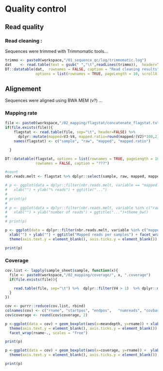
# Quality control
## Read quality

<!-- <details> -->
<!--     <summary> multiqc report </summary> -->

<!-- ```{r multiqc} -->

<!-- htmltools::includeHTML(paste0(workspace,"/01_sequence_qc/SOJ_multiqc_trim.html")) -->

<!-- ``` -->
<!-- </details> -->


### Read cleaning :

Sequences were trimmed with Trimmomatic tools...

```r
trimmo <- paste0(workspace,"/01_sequence_qc/log/trimmomatic.log")
dat    <- read.table(text = gsub(" ","\t",readLines(trimmo)),  header=TRUE)
DT::datatable(dat,  rownames = FALSE, caption = "Read cleaning results",
              options = list(rownames = TRUE, pageLength = 10, scrollX = T, dom = 'tip'),class = 'cell-border stripe')
```



## Alignement

Sequences were aligned using BWA MEM (v?) ...

### Mapping rate

```r
file <- paste0(workspace,"/02_mapping/flagstat/concatenate_flagstat.txt")
if(file.exists(file)){
    flagstat <- read.table(file, sep="\t", header=FALSE) %>%
      dplyr::mutate(mapped=V3-V4, mapped.ratio=round(mapped/(V2)*100,2)) %>% dplyr::select(-V3, -V4)
    names(flagstat) <- c("sample", "raw", "mapped", "mapped.ratio")

  }

DT::datatable(flagstat, options = list(rownames = TRUE, pageLength = 10, scrollX = T, dom = 'tip'),class = 'cell-border stripe',
              rownames = FALSE, caption = "???")

```

```r

#count
nbr.reads.melt <- flagstat %>% dplyr::select(sample, raw, mapped, mapped.ratio) %>% reshape2::melt(id = "sample", value.name = "nbr.reads")

# p <- ggplot(data = dplyr::filter(nbr.reads.melt, variable == "mapped.ratio"), aes(y=nbr.reads, x=variable)) + geom_boxplot()  +
#   xlab("") + ylab("% reads") + ggtitle("...")
# 
# print(p)
# 
# p <- ggplot(data = dplyr::filter(nbr.reads.melt, variable %in% c("raw", "mapped")), aes(y=nbr.reads, x=variable)) + geom_boxplot()  +
#   xlab("") + ylab("number of reads") + ggtitle("...")+theme_bw()
# 
# print(p)

p <- ggplot(data = dplyr::filter(nbr.reads.melt, variable %in% c("mapped.ratio", "mapped")), aes(x=nbr.reads, y=variable)) + geom_boxplot()  +
  xlab("") + ylab("") + ggtitle("Mapped reads per samples") + facet_wrap(variable~., scales = "free", ncol = 1) +
  theme(axis.text.y = element_blank(), axis.ticks.y = element_blank()) 

print(p)

```


### Coverage

```r

cov.list <- lapply(sample_sheet$sample, function(x){
  file <- paste0(workspace,"/02_mapping/coverage/", x, ".coverage")
  if(file.exists(file)){

    read.table(file, sep="\t") %>%  dplyr::filter(V4 > 1)  %>% dplyr::mutate(sample = x)
  }
})

cov <- purrr::reduce(cov.list, rbind)
colnames(cov) <- c("rname",	"startpos",	"endpos",	"numreads",	"covbases",	"coverage",	"meandepth",	"meanbaseq",	"meanmapq", "sample")
cov$coverage <- round(cov$coverage, 2)

p <-ggplot(data = cov) + geom_boxplot(aes(x=meandepth, y=rname)) + xlab("depth (X)") + ylab("") + ggtitle("Depth of coverage mean per samples") +
  theme(axis.text.y = element_blank(), axis.ticks.y = element_blank()) + 
  facet_wrap(rname~., scales = "free")

print(p)

p <-ggplot(data = cov) + geom_boxplot(aes(x=coverage, y=rname)) +  ylab("") + xlab("Coverage (%)") + ggtitle("Propotion of covered bases per sample") +
  theme(axis.text.y = element_blank(), axis.ticks.y = element_blank()) + scale_x_continuous(labels=function(x){sprintf("%.2f", x)}) + facet_wrap(rname~., scales = "free")

print(p)

```


